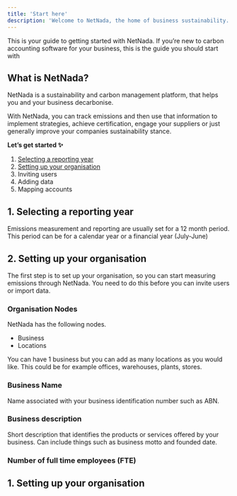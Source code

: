 ```yaml
---
title: 'Start here'
description: 'Welcome to NetNada, the home of business sustainability.'
---
```


This is your guide to getting started with NetNada. If you’re new to carbon accounting software for your business, this is the guide you should start with

## What is NetNada?

NetNada is a sustainability and carbon management platform, that helps you and your business decarbonise.

With NetNada, you can track emissions and then use that information to implement strategies, achieve certification, engage your suppliers or just generally improve your companies sustainability stance.

**Let’s get started ✨**

1. [Selecting a reporting year](/docs/start-here#1-Selecting-a-reporting-year)
1. [Setting up your organisation](/docs/start-here#2-Setting-up-our-organisation)
1. Inviting users
1. Adding data
1. Mapping accounts

## 1. Selecting a reporting year
Emissions measurement and reporting are usually set for a 12 month period. This period can be for a calendar year or a financial year (July-June)

## 2. Setting up your organisation

The first step is to set up your organisation, so you can start measuring emissions through NetNada. You need to do this before you can invite users or import data.

### Organisation Nodes

NetNada has the following nodes.

- Business
- Locations

You can have 1 business but you can add as many locations as you would like. This could be for example offices, warehouses, plants, stores.

### Business Name
Name associated with your business identification number such as ABN.

### Business description
Short description that identifies the products or services offered by your business. Can include things such as business motto and founded date.

### Number of full time employees (FTE)









## 1. Setting up your organisation